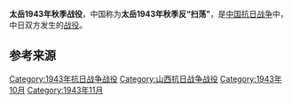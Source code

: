 {{Infobox Military Conflict
|conflict=太岳1943年秋季战役
|partof= [[中國抗日战争|中國抗日战争]]
|date=1943年10月1日－11月22日
|place= [[山西省_(中華民國)|山西省]][[沁县|沁县]]、[[霍县|霍县]]、[[临汾|临汾]]、[[屯留县|屯留]]、[[长子县|长子]]、[[晋城|晋城]]、[[阳城县|阳城]]、[[翼城县|翼城]]、[[浮山县|浮山]]等地區
|result= 八路軍勝利
|combatant1= [[File:Flag_of_the_Republic_of_China.svg|22px]] [[中華民國_(大陸時期)|中華民國]]
|combatant2= [[File:Flag_of_Japan.svg|22px]] [[大日本帝國|大日本帝國]]
*<small>[[華北政務委員會|華北政務委員會]]
|units1= [[File:Flag_of_the_Republic_of_China_Army.svg|22px]] [[八路军|八路军]]
*[[國民革命軍第十八集團軍第129師|第129师]]
**太岳軍區軍分區
***第1軍分區
***第2軍分區
***第3軍分區
***第4軍分區
|units2= [[File:War_flag_of_the_Imperial_Japanese_Army.svg|22px]] [[第1軍_(日本陸軍)|第1軍]]
*[[第37師團_(日本陸軍)|第37师团]]一部
*[[第62師團_(日本陸軍)|第62师团]]一部
*[[第69師團_(日本陸軍)|第69师团]]一部
<small>伪军一部
|commander1= [[File:Flag_of_the_Republic_of_China.svg|22px]] [[劉伯承|劉伯承]] <br> [[File:Flag_of_the_Republic_of_China.svg|22px]] [[陳賡|陳賡]] <br> [[File:Flag_of_the_Republic_of_China.svg|22px]] [[蘇魯|蘇魯]] <br> [[File:Flag_of_the_Republic_of_China.svg|22px]] [[李明如|李明如]] <br> [[File:Flag_of_the_Republic_of_China.svg|22px]] [[解學恭|解學恭]] <br> [[File:Flag_of_the_Republic_of_China.svg|22px]] [[馬英|馬英]]
|commander2= [[File:Flag_of_Japan.svg|22px]] [[吉本貞一|吉本貞一]] <br> [[File:Flag_of_Japan.svg|22px]] [[長野祐一郎|長野祐一郎]] <br> [[File:Flag_of_Japan.svg|22px]] [[本鄉義夫|本鄉義夫]] <br> [[File:Flag_of_Japan.svg|22px]] [[三浦忠次郎|三浦忠次郎]]
|strength1= 不詳
|strength2= 2万余人
|casualties1= 不詳
|casualties2=3500余人<ref name="军事科学院">《中国人民解放军全史》军事历史研究部 编，军事科学出版社，2000年，ISBN 7-80137-315-4，卷“中国人民解放军战役战斗总览”。</ref>
|}}

'''太岳1943年秋季战役'''，中国称为'''太岳1943年秋季反“扫荡”'''，是[[中国抗日战争|中国抗日战争]]中，中日双方发生的[[战役|战役]]。

== 参考来源 ==
{{reflist}}

{{歷史小作品}}
{{中國歷史小作品}}
{{日本歷史小作品}}
{{戰爭小作品}}
{{第二次世界大戰小作品}}

{{中国抗日战争中共战役战斗}}

[[Category:1943年抗日战争战役|Category:1943年抗日战争战役]]
[[Category:山西抗日战争战役|Category:山西抗日战争战役]]
[[Category:1943年10月|Category:1943年10月]]
[[Category:1943年11月|Category:1943年11月]]